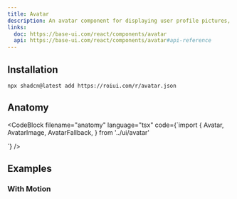 ```yaml
---
title: Avatar
description: An avatar component for displaying user profile pictures, initials, or fallback content.
links:
  doc: https://base-ui.com/react/components/avatar
  api: https://base-ui.com/react/components/avatar#api-reference
---
```


<ComponentPreview name="avatar-demo" />

## Installation

```package-install
npx shadcn@latest add https://roiui.com/r/avatar.json
```

## Anatomy

<CodeBlock
filename="anatomy"
  language="tsx"
  code={`import {
  Avatar,
  AvatarImage,
  AvatarFallback,
} from '../ui/avatar'

<Avatar>
  <AvatarImage />
  <AvatarFallback />
</Avatar>`}
/>

## Examples

### With Motion

<ComponentPreview name="avatar-motion" replayButton/>
